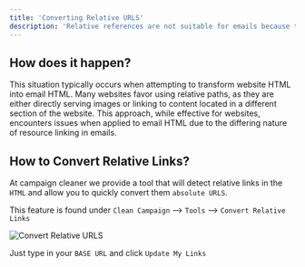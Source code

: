 ```yaml
---
title: 'Converting Relative URLS'
description: 'Relative references are not suitable for emails because the absolute path will be of the URL where the email is opened, not where the image is stored.'
---
```


## How does it happen?
This situation typically occurs when attempting to transform website HTML into email HTML. Many websites favor using relative paths, as they are either directly serving images or linking to content located in a different section of the website. This approach, while effective for websites, encounters issues when applied to email HTML due to the differing nature of resource linking in emails. 

## How to Convert Relative Links?

At campaign cleaner we provide a tool that will detect relative links in the `HTML` and allow you to quickly convert them `absolute URLS`. 

This feature is found under `Clean Campaign` --> `Tools` --> `Convert Relative Links`

![Convert Relative URLS](/images/convert-relative-links.png)

Just type in your `BASE URL` and click `Update My Links`

